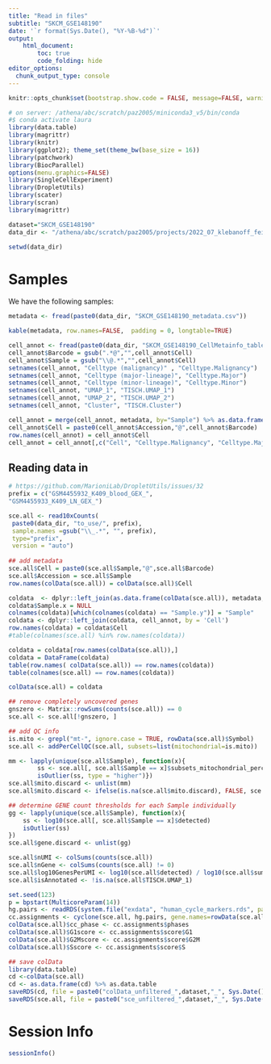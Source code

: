 ```yaml
---
title: "Read in files"
subtitle: "SKCM_GSE148190"
date: '`r format(Sys.Date(), "%Y-%B-%d")`'
output:
    html_document:
        toc: true
        code_folding: hide
editor_options: 
  chunk_output_type: console
---
```


```r
knitr::opts_chunk$set(bootstrap.show.code = FALSE, message=FALSE, warning=FALSE, cache=FALSE, echo=FALSE)
```

```r
# on server: /athena/abc/scratch/paz2005/miniconda3_v5/bin/conda
#$ conda activate laura
library(data.table)
library(magrittr)
library(knitr)
library(ggplot2); theme_set(theme_bw(base_size = 16))
library(patchwork)
library(BiocParallel)
options(menu.graphics=FALSE)
library(SingleCellExperiment)
library(DropletUtils)
library(scater)
library(scran)
library(magrittr)

dataset="SKCM_GSE148190"
data_dir <- "/athena/abc/scratch/paz2005/projects/2022_07_klebanoff_fei_scRNAseq/datasets/SKCM_GSE148190/"

setwd(data_dir)
```


# Samples

We have the following samples:

```r
metadata <- fread(paste0(data_dir, "SKCM_GSE148190_metadata.csv"))

kable(metadata, row.names=FALSE,  padding = 0, longtable=TRUE) 
```


```r
cell_annot <- fread(paste0(data_dir, "SKCM_GSE148190_CellMetainfo_table.tsv"))
cell_annot$Barcode = gsub(".*@","",cell_annot$Cell)
cell_annot$Sample = gsub("\\@.*","",cell_annot$Cell)
setnames(cell_annot, "Celltype (malignancy)" , "Celltype.Malignancy")
setnames(cell_annot, "Celltype (major-lineage)", "Celltype.Major")
setnames(cell_annot, "Celltype (minor-lineage)", "Celltype.Minor")
setnames(cell_annot, "UMAP_1", "TISCH.UMAP_1")
setnames(cell_annot, "UMAP_2", "TISCH.UMAP_2")
setnames(cell_annot, "Cluster", "TISCH.Cluster")

cell_annot = merge(cell_annot, metadata, by="Sample") %>% as.data.frame()
cell_annot$Cell = paste0(cell_annot$Accession,"@",cell_annot$Barcode)
row.names(cell_annot) = cell_annot$Cell
cell_annot = cell_annot[,c("Cell", "Celltype.Malignancy", "Celltype.Major", "Celltype.Minor", "TISCH.UMAP_1", "TISCH.UMAP_2","TISCH.Cluster")]
```

## Reading data in

```r
# https://github.com/MarioniLab/DropletUtils/issues/32
prefix = c("GSM4455932_K409_blood_GEX_",
"GSM4455933_K409_LN_GEX_")

sce.all <- read10xCounts(
 paste0(data_dir, "to_use/", prefix),
 sample.names =gsub("\\_.*", "", prefix),
 type="prefix",
 version = "auto")
 
## add metadata
sce.all$Cell = paste0(sce.all$Sample,"@",sce.all$Barcode)
sce.all$Accession = sce.all$Sample
row.names(colData(sce.all)) = colData(sce.all)$Cell

coldata  <- dplyr::left_join(as.data.frame(colData(sce.all)), metadata, by = "Accession")
coldata$Sample.x = NULL 
colnames(coldata)[which(colnames(coldata) == "Sample.y")] = "Sample"
coldata <- dplyr::left_join(coldata, cell_annot, by = 'Cell')
row.names(coldata) = coldata$Cell
#table(colnames(sce.all) %in% row.names(coldata))

coldata = coldata[row.names(colData(sce.all)),]
coldata = DataFrame(coldata)
table(row.names( colData(sce.all)) == row.names(coldata))
table(colnames(sce.all) == row.names(coldata))

colData(sce.all) = coldata

## remove completely uncovered genes
gnszero <- Matrix::rowSums(counts(sce.all)) == 0
sce.all <- sce.all[!gnszero, ]

## add QC info
is.mito <- grepl("mt-", ignore.case = TRUE, rowData(sce.all)$Symbol)
sce.all <- addPerCellQC(sce.all, subsets=list(mitochondrial=is.mito))

mm <- lapply(unique(sce.all$Sample), function(x){
        ss <- sce.all[, sce.all$Sample == x]$subsets_mitochondrial_percent
        isOutlier(ss, type = "higher")})
sce.all$mito.discard <- unlist(mm)
sce.all$mito.discard <- ifelse(is.na(sce.all$mito.discard), FALSE, sce.all$mito.discard)

## determine GENE count thresholds for each Sample individually
gg <- lapply(unique(sce.all$Sample), function(x){
    ss <- log10(sce.all[, sce.all$Sample == x]$detected)
    isOutlier(ss)
})
sce.all$gene.discard <- unlist(gg)

sce.all$nUMI <- colSums(counts(sce.all))
sce.all$nGene <- colSums(counts(sce.all) != 0)
sce.all$log10GenesPerUMI <- log10(sce.all$detected) / log10(sce.all$sum)
sce.all$isAnnotated <- !is.na(sce.all$TISCH.UMAP_1)

set.seed(123)
p = bpstart(MulticoreParam(14))
hg.pairs <- readRDS(system.file("exdata", "human_cycle_markers.rds", package="scran"))
cc.assignments <- cyclone(sce.all, hg.pairs, gene.names=rowData(sce.all)$ID, BPPARAM=p)
colData(sce.all)$cc_phase <- cc.assignments$phases
colData(sce.all)$G1score <- cc.assignments$score$G1
colData(sce.all)$G2Mscore <- cc.assignments$score$G2M
colData(sce.all)$Sscore <- cc.assignments$score$S

## save colData
library(data.table)
cd <-colData(sce.all) 
cd <- as.data.frame(cd) %>% as.data.table
saveRDS(cd, file = paste0("colData_unfiltered_",dataset,"_", Sys.Date(), ".rds"))
saveRDS(sce.all, file = paste0("sce_unfiltered_",dataset,"_", Sys.Date(), ".rds"))
```


# Session Info
```r
sessionInfo()
```

